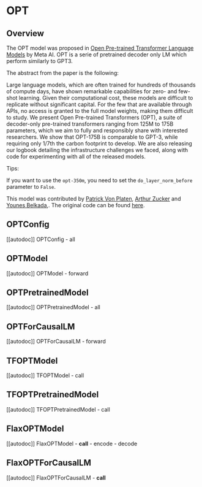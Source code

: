 <!--Copyright 2022 The HuggingFace Team. All rights reserved.

Licensed under the Apache License, Version 2.0 (the "License"); you may not use this file except in compliance with
the License. You may obtain a copy of the License at

http://www.apache.org/licenses/LICENSE-2.0

Unless required by applicable law or agreed to in writing, software distributed under the License is distributed on
an "AS IS" BASIS, WITHOUT WARRANTIES OR CONDITIONS OF ANY KIND, either express or implied. See the License for the
specific language governing permissions and limitations under the License.
-->

# OPT

## Overview

The OPT model was proposed in [Open Pre-trained Transformer Language Models](https://arxiv.org/pdf/2205.01068) by Meta AI.
OPT is a serie of pretrained decoder only LM which perform similarly to GPT3. 


The abstract from the paper is the following:

Large language models, which are often trained for hundreds of thousands of compute days, have shown remarkable capabilities for zero- and few-shot learning. Given their computational cost, these models are difficult to replicate without significant capital. For the few that are available through APIs, no access is granted to the full model weights, making them difficult to study. We present Open Pre-trained Transformers (OPT), a suite of decoder-only pre-trained transformers ranging from 125M to 175B parameters, which we aim to fully and responsibly share with interested researchers. We show that OPT-175B is comparable to GPT-3, while requiring only 1/7th the carbon footprint to develop. We are also releasing our logbook detailing the infrastructure challenges we faced, along with code for experimenting with all of the released models.

Tips:

If you want to use the `opt-350m`, you need to set the `do_layer_norm_before` parameter to `False`. 

This model was contributed by [Patrick Von Platen](https://huggingface.co/patrickvonplaten), [Arthur Zucker](https://huggingface.co/ArthurZ) and [Younes Belkada](https://huggingface.co/ybelkada),.
The original code can be found [here](https://github.com/facebookresearch/metaseq).


## OPTConfig

[[autodoc]] OPTConfig
    - all


## OPTModel

[[autodoc]] OPTModel
    - forward

## OPTPretrainedModel

[[autodoc]] OPTPretrainedModel
    - all


## OPTForCausalLM

[[autodoc]] OPTForCausalLM
    - forward

## TFOPTModel

[[autodoc]] TFOPTModel
    - call

## TFOPTPretrainedModel

[[autodoc]] TFOPTPretrainedModel
    - call


## FlaxOPTModel

[[autodoc]] FlaxOPTModel
    - __call__
    - encode
    - decode


## FlaxOPTForCausalLM

[[autodoc]] FlaxOPTForCausalLM
    - __call__
